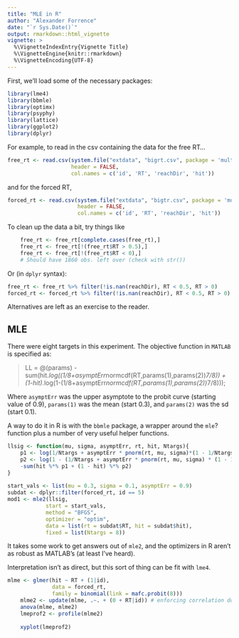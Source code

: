 ```yaml
---
title: "MLE in R"
author: "Alexander Forrence"
date: "`r Sys.Date()`"
output: rmarkdown::html_vignette
vignette: >
  %\VignetteIndexEntry{Vignette Title}
  %\VignetteEngine{knitr::rmarkdown}
  %\VignetteEncoding{UTF-8}
---
```


First, we'll load some of the necessary packages:

```r
library(lme4)
library(bbmle)
library(optimx)
library(psyphy)
library(lattice)
library(ggplot2)
library(dplyr)

```
For example, to read in the csv containing the data for the free RT...

```r
free_rt <- read.csv(system.file("extdata", "bigrt.csv", package = 'multimles'),
                    header = FALSE,
                    col.names = c('id', 'RT', 'reachDir', 'hit'))
```

and for the forced RT,

```r
forced_rt <- read.csv(system.file("extdata", "bigtr.csv", package = 'multimles'), 
                      header = FALSE,
                      col.names = c('id', 'RT', 'reachDir', 'hit'))
```

To clean up the data a bit, try things like

```r
    free_rt <- free_rt[complete.cases(free_rt),]
    free_rt <- free_rt[!(free_rt$RT > 0.5),]
    free_rt <- free_rt[!(free_rt$RT < 0),]
    # Should have 1860 obs. left over (check with str())
```

Or (in `dplyr` syntax):
```r
free_rt <- free_rt %>% filter(!is.nan(reachDir), RT < 0.5, RT > 0)
forced_rt <- forced_rt %>% filter(!is.nan(reachDir), RT < 0.5, RT > 0)
```

Alternatives are left as an exercise to the reader.

## MLE
There were eight targets in this experiment. The objective function in `MATLAB` is specified as:

> LL = @(params) -sum(hit.*log((1/8+asymptErr*normcdf(RT,params(1),params(2))*7/8)) + (1-hit).*log(1-(1/8+asymptErr*normcdf(RT,params(1),params(2))*7/8)));

Where `asymptErr` was the upper asymptote to the probit curve (starting value of 0.9), `params(1)` was the mean (start 0.3), and `params(2)` was the sd (start 0.1).

A way to do it in R is with the `bbmle` package, a wrapper around the `mle`? function plus a number of very useful helper functions.

```r
llsig <- function(mu, sigma, asymptErr, rt, hit, Ntargs){
    p1 <- log(1/Ntargs + asymptErr * pnorm(rt, mu, sigma)*(1 - 1/Ntargs))
    p2 <- log(1 - (1/Ntargs + asymptErr * pnorm(rt, mu, sigma) * (1 - 1/Ntargs)))
    -sum(hit %*% p1 + (1 - hit) %*% p2)
}
    
start_vals <- list(mu = 0.3, sigma = 0.1, asymptErr = 0.9)
subdat <- dplyr::filter(forced_rt, id == 5)
mod1 <- mle2(llsig,
            start = start_vals, 
            method = "BFGS", 
            optimizer = "optim",
            data = list(rt = subdat$RT, hit = subdat$hit),
            fixed = list(Ntargs = 8))
```
    
It takes some work to get answers out of `mle2`, and the optimizers in R aren't as robust as MATLAB's (at least I've heard).

Interpretation isn't as direct, but this sort of thing can be fit with `lme4`.

```r
mlme <- glmer(hit ~ RT + (1|id), 
              data = forced_rt, 
              family = binomial(link = mafc.probit(8)))
    mlme2 <- update(mlme, .~. + (0 + RT|id)) # enforcing correlation doesn't work
    anova(mlme, mlme2)
    lmeprof2 <- profile(mlme2)
    
    xyplot(lmeprof2)
```
